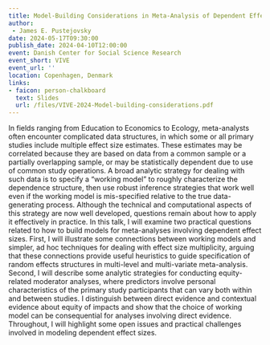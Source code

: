 ```yaml
---
title: Model-Building Considerations in Meta-Analysis of Dependent Effect Sizes
author: 
 - James E. Pustejovsky
date: 2024-05-17T09:30:00
publish_date: 2024-04-10T12:00:00
event: Danish Center for Social Science Research
event_short: VIVE
event_url: ''
location: Copenhagen, Denmark
links:
- faicon: person-chalkboard
  text: Slides
  url: /files/VIVE-2024-Model-building-considerations.pdf
---
```


In fields ranging from Education to Economics to Ecology, meta-analysts often encounter complicated data structures, in which some or all primary studies include multiple effect size estimates. These estimates may be correlated because they are based on data from a common sample or a partially overlapping sample, or may be statistically dependent due to use of common study operations. A broad analytic strategy for dealing with such data is to specify a "working model" to roughly characterize the dependence structure, then use robust inference strategies that work well even if the working model is mis-specified relative to the true data-generating process. Although the technical and computational aspects of this strategy are now well developed, questions remain about how to apply it effectively in practice. In this talk, I will examine two practical questions related to how to build models for meta-analyses involving dependent effect sizes. First, I will illustrate some connections between working models and simpler, ad hoc techniques for dealing with effect size multiplicity, arguing that these connections provide useful heuristics to guide specification of random effects structures in multi-level and multi-variate meta-analysis. Second, I will describe some analytic strategies for conducting equity-related moderator analyses, where predictors involve personal characteristics of the primary study participants that can vary both within and between studies. I distinguish between direct evidence and contextual evidence about equity of impacts and show that the choice of working model can be consequential for analyses involving direct evidence. Throughout, I will highlight some open issues and practical challenges involved in modeling dependent effect sizes.

